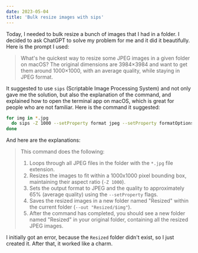 ```yaml
---
date: 2023-05-04
title: 'Bulk resize images with sips'
---
```


Today, I needed to bulk resize a bunch of images that I had in a folder. I decided to ask ChatGPT to solve my problem for me and it did it beautifully. Here is the prompt I used:

> What's he quickest way to resize some JPEG images in a given folder on macOS? The original dimensions are 3984×3984 and want to get them around 1000×1000, with an average quality, while staying in JPEG format.

It suggested to use `sips` (Scriptable Image Processing System) and not only gave me the solution, but also the explanation of the command, and explained how to open the terminal app on macOS, which is great for people who are not familiar. Here is the command it suggested:

```bash
for img in *.jpg
  do sips -Z 1000 --setProperty format jpeg --setProperty formatOptions 65 "$img" --out "Resized/$img"
done
```

And here are the explanations:

> This command does the following:
>
> 1. Loops through all JPEG files in the folder with the `*.jpg` file extension.
> 2. Resizes the images to fit within a 1000x1000 pixel bounding box, maintaining their aspect ratio (`-Z 1000`).
> 3. Sets the output format to JPEG and the quality to approximately 65% (average quality) using the `--setProperty` flags.
> 4. Saves the resized images in a new folder named "Resized" within the current folder (`--out "Resized/$img"`).
> 5. After the command has completed, you should see a new folder named "Resized" in your original folder, containing all the resized JPEG images.

I initially got an error, because the `Resized` folder didn't exist, so I just created it. After that, it worked like a charm.

